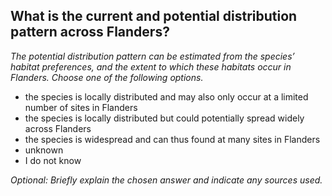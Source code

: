 

## What is the current and potential distribution pattern across Flanders?

*The potential distribution pattern can be estimated from the species' habitat preferences, and the extent to which these habitats occur in Flanders. Choose one of the following options.*

- the species is locally distributed and may also only occur at a limited number of sites in Flanders
- the species is locally distributed but could potentially spread widely across Flanders
- the species is widespread and can thus found at many sites in Flanders
- unknown
- I do not know

*Optional: Briefly explain the chosen answer and indicate any sources used.*

&nbsp;


